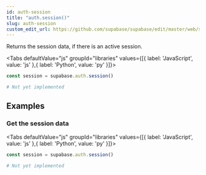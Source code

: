 ```yaml
---
id: auth-session
title: "auth.session()"
slug: auth-session
custom_edit_url: https://github.com/supabase/supabase/edit/master/web/spec/supabase.yml
---
```



Returns the session data, if there is an active session.

<Tabs
  defaultValue="js"
  groupId="libraries"
  values={[{ label: 'JavaScript', value: 'js' },{ label: 'Python', value: 'py' }]}>

<TabItem value="js">

```js
const session = supabase.auth.session()
```


</TabItem>
<TabItem value="py">

```py
# Not yet implemented
```


</TabItem>

</Tabs>

















## Examples

### Get the session data



<Tabs
  defaultValue="js"
  groupId="libraries"
  values={[{ label: 'JavaScript', value: 'js' },{ label: 'Python', value: 'py' }]}>

<TabItem value="js">

```js
const session = supabase.auth.session()
```


</TabItem>
<TabItem value="py">

```py
# Not yet implemented
```


</TabItem>

</Tabs>